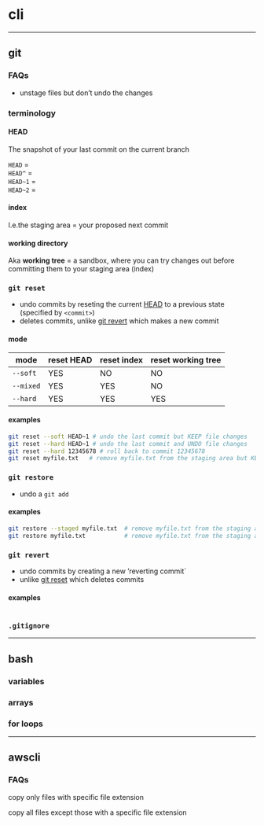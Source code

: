 # cli

***

## git

### FAQs

* unstage files but don't undo the changes

### terminology

#### HEAD {-#head}

The snapshot of your last commit on the current branch

`HEAD` =  
`HEAD^` =  
`HEAD~1` =   
`HEAD~2` =   

#### index {-#index}

I.e.the staging area = your proposed next commit

#### working directory {-#workingdir}

Aka **working tree** = a sandbox, where you can try changes out before committing them to your staging area (index)

### `git reset` {#reset}

* undo commits by reseting the current [HEAD](#head) to a previous state (specified by `<commit>`)  
* deletes commits, unlike [git revert](#revert) which makes a new commit

#### mode {-} 

mode      | reset HEAD | reset index | reset working tree
--------- | ---------- | ----------- | ------------------
`--soft`  | YES        | NO          | NO   
`--mixed` | YES        | YES         | NO   
`--hard`  | YES        | YES         | YES   

#### examples {-}

```sh
git reset --soft HEAD~1 # undo the last commit but KEEP file changes
git reset --hard HEAD~1 # undo the last commit and UNDO file changes
git reset --hard 12345678 # roll back to commit 12345678
git reset myfile.txt   # remove myfile.txt from the staging area but KEEP changes
```

### `git restore` {#restore}

* undo a `git add`

#### examples {-}

```sh
git restore --staged myfile.txt  # remove myfile.txt from the staging area but KEEP changes
git restore myfile.txt           # remove myfile.txt from the staging area and UNDO changes
```

### `git revert` {#revert}

* undo commits by creating a new 'reverting commit`
* unlike [git reset](#reset) which deletes commits

#### examples {-}

```sh
```

### `.gitignore`

***

## bash

### variables

### arrays

### for loops

***

## awscli

### FAQs

copy only files with specific file extension

copy all files except those with a specific file extension


